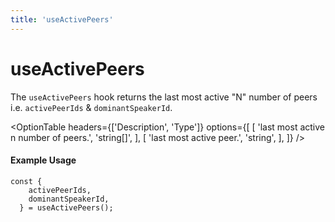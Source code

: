 ```yaml
---
title: 'useActivePeers'
---
```




# useActivePeers

The `useActivePeers` hook returns the last most active "N" number of peers i.e. `activePeerIds` & `dominantSpeakerId`.

<OptionTable
  headers={['Description', 'Type']}
  options={[
    [
      'last most active n number of peers.',
      'string[]',
    ],
    [
      'last most active peer.',
      'string',
    ],
  ]}
/>

#### Example Usage 

```tsx
const {
    activePeerIds,
    dominantSpeakerId,
  } = useActivePeers();
```
